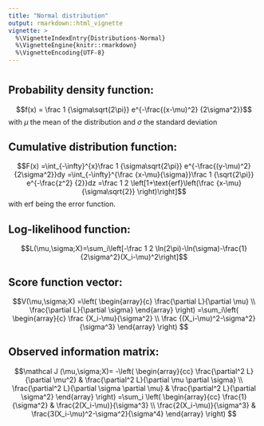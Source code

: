 ```yaml
---
title: "Normal distribution"
output: rmarkdown::html_vignette
vignette: >
  %\VignetteIndexEntry{Distributions-Normal}
  %\VignetteEngine{knitr::rmarkdown}
  %\VignetteEncoding{UTF-8}
---
```


<!--
%\VignetteEngine{knitr::rmarkdown}
%\VignetteIndexEntry{Distributions-Normal}
\usepackage{amsmath,amssymb}
-->

<!--Normal Distribution-->
========================================================

Probability density function:
-------------------------
$$f(x) = \frac 1 {\sigma\sqrt{2\pi}} e^{-\frac{(x-\mu)^2} {2\sigma^2}}$$
with $\mu$ the mean of the distribution and $\sigma$ the standard deviation

<!--
```
Mathematica Code: 
1/(sigma*sqrt(2*pi))*e^(-(x-mu)^2/(2*sigma^2))
```
-->

Cumulative distribution function:
-------------------------
$$F(x) =\int_{-\infty}^{x}\frac 1 {\sigma\sqrt{2\pi}} e^{-\frac{(y-\mu)^2} {2\sigma^2}}dy
       =\int_{-\infty}^{\frac {x-\mu}{\sigma}}\frac 1 {\sqrt{2\pi}} e^{-\frac{z^2} {2}}dz
       =\frac 1 2 \left[1+\text{erf}\left(\frac {x-\mu} {\sigma\sqrt{2}} \right)\right]$$
with $\text{erf}$ being the error function.

<!--
```
Mathematica Code: 
Integrate[1/sqrt(2*pi)*e^(-z^2/2),{z,-Infinity,(x-mu)/sigma}]
```
-->

Log-likelihood function:
-------------------------
$$L(\mu,\sigma;X)=\sum_i\left[-\frac 1 2 \ln(2\pi)-\ln(\sigma)-\frac{1}{2\sigma^2}(X_i-\mu)^2\right]$$

<!--
```
Mathematica Code: 
log[1/(sigma sqrt(2 pi)) e^(-(x-mu)^2/(2 sigma^2))]-(x - mu)^2/(2 sigma^2) - Log[2 Pi]/2 - Log[sigma]
```
-->

Score function vector:
-------------------------
$$V(\mu,\sigma;X)
 =\left( \begin{array}{c}
        \frac{\partial L}{\partial \mu}  \\
        \frac{\partial L}{\partial \sigma}
        \end{array} \right)
 =\sum_i\left( \begin{array}{c}
              \frac {X_i-\mu}{\sigma^2} \\
              \frac {(X_i-\mu)^2-\sigma^2}{\sigma^3} 
              \end{array} \right)
$$

<!--
```
Mathematica Code: 
D[-(x - mu)^2/(2 sigma^2) - Log[2 Pi]/2 - Log[sigma],mu]
D[-(x - mu)^2/(2 sigma^2) - Log[2 Pi]/2 - Log[sigma],sigma]
```
-->

Observed information matrix:
-------------------------
 $$\mathcal J (\mu,\sigma;X)=
   -\left( \begin{array}{cc}
          \frac{\partial^2 L}{\partial \mu^2} & \frac{\partial^2 L}{\partial \mu \partial \sigma} \\
          \frac{\partial^2 L}{\partial \sigma \partial \mu} & \frac{\partial^2 L}{\partial \sigma^2} \end{array} \right)
 =\sum_i
 \left( \begin{array}{cc}
       \frac{1}{\sigma^2} & \frac{2(X_i-\mu)}{\sigma^3} \\
       \frac{2(X_i-\mu)}{\sigma^3} & \frac{3(X_i-\mu)^2-\sigma^2}{\sigma^4} \end{array} \right)
 $$

<!--
```
Mathematica Code: 
-D[D[-(x-mu)^2/(2 sigma^2)-Log[2 Pi]/2-Log[sigma],mu],mu]
-D[D[-(x-mu)^2/(2 sigma^2)-Log[2 Pi]/2-Log[sigma],mu],sigma]
-D[D[-(x-mu)^2/(2 sigma^2)-Log[2 Pi]/2-Log[sigma],sigma],sigma]
```
-->


